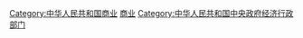 {{Catmore|中华人民共和国国务院机构编制#国务院工商行政管理部门}}

[[Category:中华人民共和国商业|Category:中华人民共和国商业]]
[[Category:中华人民共和国国务院各领域职能部门|商业]]
[[Category:中华人民共和国中央政府经济行政部门|Category:中华人民共和国中央政府经济行政部门]]